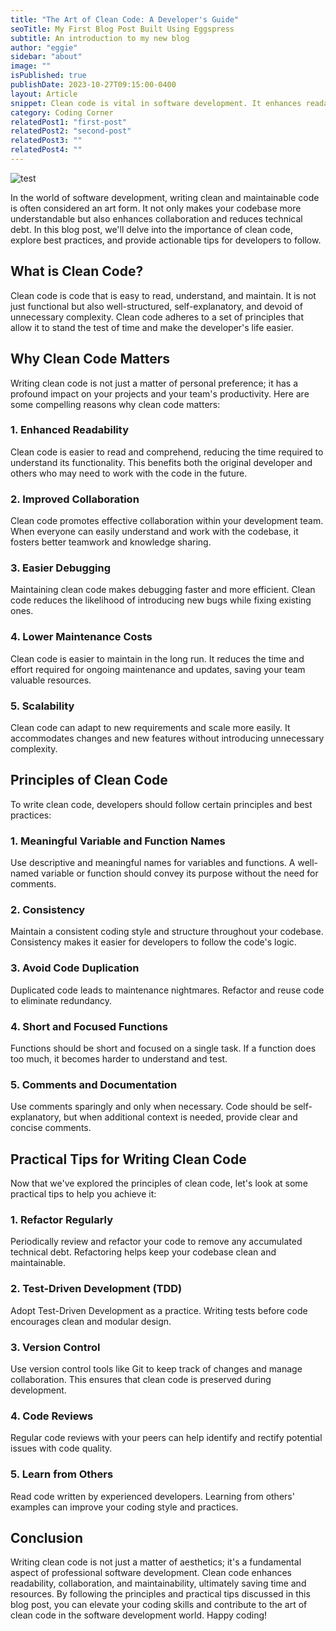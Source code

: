 ```yaml
---
title: "The Art of Clean Code: A Developer's Guide"
seoTitle: My First Blog Post Built Using Eggspress
subtitle: An introduction to my new blog
author: "eggie"
sidebar: "about"
image: ""
isPublished: true
publishDate: 2023-10-27T09:15:00-0400
layout: Article
snippet: Clean code is vital in software development. It enhances readability, teamwork, and reduces costs. Principles like meaningful names and short functions, combined with practices like regular refactoring and version control, pave the way to success.
category: Coding Corner
relatedPost1: "first-post"
relatedPost2: "second-post"
relatedPost3: ""
relatedPost4: ""
---
```


![test](images/profile.jpeg)

In the world of software development, writing clean and maintainable code is often considered an art form. It not only makes your codebase more understandable but also enhances collaboration and reduces technical debt. In this blog post, we'll delve into the importance of clean code, explore best practices, and provide actionable tips for developers to follow.

## What is Clean Code?

Clean code is code that is easy to read, understand, and maintain. It is not just functional but also well-structured, self-explanatory, and devoid of unnecessary complexity. Clean code adheres to a set of principles that allow it to stand the test of time and make the developer's life easier.

## Why Clean Code Matters

Writing clean code is not just a matter of personal preference; it has a profound impact on your projects and your team's productivity. Here are some compelling reasons why clean code matters:

### 1. Enhanced Readability

Clean code is easier to read and comprehend, reducing the time required to understand its functionality. This benefits both the original developer and others who may need to work with the code in the future.

### 2. Improved Collaboration

Clean code promotes effective collaboration within your development team. When everyone can easily understand and work with the codebase, it fosters better teamwork and knowledge sharing.

### 3. Easier Debugging

Maintaining clean code makes debugging faster and more efficient. Clean code reduces the likelihood of introducing new bugs while fixing existing ones.

### 4. Lower Maintenance Costs

Clean code is easier to maintain in the long run. It reduces the time and effort required for ongoing maintenance and updates, saving your team valuable resources.

### 5. Scalability

Clean code can adapt to new requirements and scale more easily. It accommodates changes and new features without introducing unnecessary complexity.

## Principles of Clean Code

To write clean code, developers should follow certain principles and best practices:

### 1. Meaningful Variable and Function Names

Use descriptive and meaningful names for variables and functions. A well-named variable or function should convey its purpose without the need for comments.

### 2. Consistency

Maintain a consistent coding style and structure throughout your codebase. Consistency makes it easier for developers to follow the code's logic.

### 3. Avoid Code Duplication

Duplicated code leads to maintenance nightmares. Refactor and reuse code to eliminate redundancy.

### 4. Short and Focused Functions

Functions should be short and focused on a single task. If a function does too much, it becomes harder to understand and test.

### 5. Comments and Documentation

Use comments sparingly and only when necessary. Code should be self-explanatory, but when additional context is needed, provide clear and concise comments.

## Practical Tips for Writing Clean Code

Now that we've explored the principles of clean code, let's look at some practical tips to help you achieve it:

### 1. Refactor Regularly

Periodically review and refactor your code to remove any accumulated technical debt. Refactoring helps keep your codebase clean and maintainable.

### 2. Test-Driven Development (TDD)

Adopt Test-Driven Development as a practice. Writing tests before code encourages clean and modular design.

### 3. Version Control

Use version control tools like Git to keep track of changes and manage collaboration. This ensures that clean code is preserved during development.

### 4. Code Reviews

Regular code reviews with your peers can help identify and rectify potential issues with code quality.

### 5. Learn from Others

Read code written by experienced developers. Learning from others' examples can improve your coding style and practices.

## Conclusion

Writing clean code is not just a matter of aesthetics; it's a fundamental aspect of professional software development. Clean code enhances readability, collaboration, and maintainability, ultimately saving time and resources. By following the principles and practical tips discussed in this blog post, you can elevate your coding skills and contribute to the art of clean code in the software development world. Happy coding!
